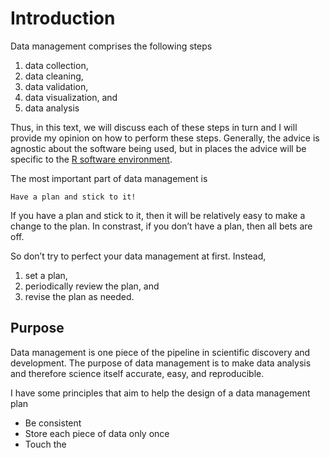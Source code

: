 # Introduction {#intro}

Data management comprises the following steps

1. data collection,
1. data cleaning,
1. data validation,
1. data visualization, and
1. data analysis

Thus, in this text, we will discuss each of these steps in turn and
I will provide my opinion on how to perform these steps.
Generally, the advice is agnostic about the software being used, 
but in places the advice will be specific to the 
[R software environment](http://r-project.org/).

The most important part of data management is 

    Have a plan and stick to it!
    
If you have a plan and stick to it, 
then it will be relatively easy to make a change to the plan.
In constrast, 
if you don't have a plan, then all bets are off.

So don't try to perfect your data management at first. 
Instead, 

1. set a plan, 
1. periodically review the plan, and 
1. revise the plan as needed.

## Purpose

Data management is one piece of the pipeline in scientific discovery and 
development. 
The purpose of data management is to make data analysis and 
therefore science itself accurate, easy, and reproducible.

I have some principles that aim to help the design of a data management plan

- Be consistent
- Store each piece of data only once
- Touch the 


